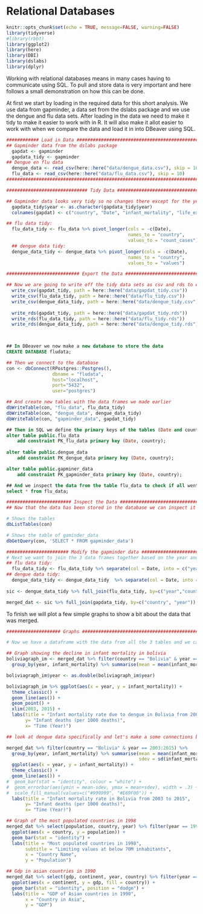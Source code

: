 # Relational Databases {-}

```r
knitr::opts_chunk$set(echo = TRUE, message=FALSE, warning=FALSE)
library(tidyverse)
#library(rbbt)
library(ggplot2)
library(here)
library(DBI)
library(dslabs)
library(dplyr)
```

Working with relational databases means in many cases having to communicate using SQL. To pull and store data is very important and here follows a small demonstration on how this can be done.  


At first we start by loading in the required data for this short analysis. We use data from gapminder, a data set from the dslabs package and we use the dengue and flu data sets. 
After loading in the data we need to make it tidy to make it easier to work with in R. It will also make it allot easier to work with when we compare the data and load it in into DBeaver using SQL. 

```r
############ Load in Data ##############################################
## Gapminder data from the dslabs package
  gapdat <- gapminder
  gapdata_tidy <- gapminder
## Dengue en flu data 
  dengue_data <- read_csv(here::here("data/dengue_data.csv"), skip = 10)
  flu_data <- read_csv(here::here("data/flu_data.csv"), skip = 10)
########################################################################
```


```r
############################## Tidy Data ################################

## Gapminder data looks very tidy so no changes there except for the year column, that needs to become Date
  gapdata_tidy$year <- as.character(gapdata_tidy$year)
  colnames(gapdat) <- c("country", "Date", "infant_mortality", "life_expectancy", "fertility", "population", "gdp", "continent", "region")

## flu data tidy:
  flu_data_tidy <- flu_data %>% pivot_longer(cols = -c(Date),
                                             names_to = "country",
                                             values_to = "count_cases") 
  ## dengue data tidy:
  dengue_data_tidy <- dengue_data %>% pivot_longer(cols = -c(Date),
                                             names_to = "country",
                                             values_to = "values") 

```

```r
########################### Export the Data ############################

## Now we are going to write off the tidy data sets as csv and rds to export them later into the database
  write_csv(gapdat_tidy, path = here::here("data/gapdat_tidy.csv"))
  write_csv(flu_data_tidy, path = here::here("data/flu_tidy.csv"))
  write_csv(dengue_data_tidy, path = here::here("data/dengue_tidy.csv"))
  
  write_rds(gapdat_tidy, path = here::here("data/gapdat_tidy.rds"))
  write_rds(flu_data_tidy, path = here::here("data/flu_tidy.rds"))
  write_rds(dengue_data_tidy, path = here::here("data/dengue_tidy.rds"))

  
```

```sql
## In DBeaver we now make a new database to store the data
CREATE DATABASE fludata;

```

```r
## Then we connect to the database
con <- dbConnect(RPostgres::Postgres(), 
                 dbname = "fludata", 
                 host="localhost", 
                 port="5432", 
                 user="postgres") 

## And create new tables with the data frames we made earlier
dbWriteTable(con, "flu_data", flu_data_tidy)
dbWriteTable(con, "dengue_data", dengue_data_tidy)
dbWriteTable(con, "gapminder_data", gapdat_tidy)

```

```sql
## Then in SQL we define the primary keys of the tables (Date and country)
alter table public.flu_data 
	add constraint PK_flu_data primary key (Date, country);
	
alter table public.dengue_data 
	add constraint PK_dengue_data primary key (Date, country);

alter table public.gapminer_data 
	add constraint PK_gapminder_data primary key (Date, country);

## And we inspect the data from the table flu_data to check if all went well
select * from flu_data;

```

```r
######################## Inspect the Data ######################################
## Now that the data has been stored in the database we can inspect it in R using the connection made

# Shows the tables
dbListTables(con)

# Shows the table of gaminder_data
dbGetQuery(con, 'SELECT * FROM gapminder_data')
```

```r
####################### Modify the gapminder data ##############################
# Next we want to join the 3 data frames together based on the year and country columns
## flu data tidy:
  flu_data_tidy <- flu_data_tidy %>% separate(col = Date, into = c("year", "Month", "Day"), sep = "-")
## dengue data tidy:
  dengue_data_tidy <- dengue_data_tidy  %>% separate(col = Date, into = c("year", "Month", "Day"), sep ="-")
    
sic <- dengue_data_tidy %>% full_join(flu_data_tidy, by=c("year","country", "Day", "Month"))

merged_dat <- sic %>% full_join(gapdata_tidy, by=c("country", "year"))
```

To finish we will plot a few simple graphs to show a bit about the data that was merged.

```r
#################### Graphs #####################################################

# Now we have a dataframe with the data from all the 3 tables and we can make some exploratory graphs with it 

## Graph showing the decline in infant mortality in bolivia
boliviagraph_im <- merged_dat %>% filter(country == "Bolivia" & year == 2003:2015) %>%
  group_by(year, infant_mortality) %>% summarise(mean = mean(infant_mortality))

boliviagraph_im$year <- as.double(boliviagraph_im$year)

boliviagraph_im %>% ggplot(aes(x = year, y = infant_mortality)) +
  theme_classic() +
  geom_line(aes()) +
  geom_point() +
  xlim(2003, 2015) +
  labs(title = "Infant mortality rate due to dengue in Bolivia from 2003 to 2015",
       y= "Infant deaths (per 1000 deaths)",
       x= "Time (Year)")

## look at dengue data specifically and let's make a some connections between data from bolia in the following graphs, see what we can learn from the data

merged_dat %>% filter(country == "Bolivia" & year == 2003:2015) %>% 
  group_by(year, infant_mortality) %>% summarise(mean = mean(infant_mortality, na.rm = TRUE), 
                                                 sdev = sd(infant_mortality, na.rm = TRUE)) %>%
  ggplot(aes(x = year, y = infant_mortality)) +
  theme_classic() +
  geom_line(aes()) +
#  geom_bar(stat = "identity", colour = "white") +
#  geom_errorbar(aes(ymin = mean-sdev, ymax = mean+sdev), width = .3) +
#  scale_fill_manual(values=c("#999999", "#E69F00")) +
  labs(title = "Infant mortality rate in Bolivia from 2003 to 2015",
       y= "Infant deaths (per 1000 deaths)",
       x= "Time (Year)")

## Graph of the most populated countries in 1998
merged_dat %>% select(population, country, year) %>% filter(year == 1998 & population >= 70000000) %>%
  ggplot(aes(x = country, y = population)) +
  geom_bar(stat = "identity") +
  labs(title = "Most populated countries in 1998",
       subtitle = "Limiting values at below 70M inhabitants",
       x = "Country Name",
       y = "Population")

## Gdp in asian countries in 1990
merged_dat %>% select(gdp, continent, year, country) %>% filter(year == 1990 & continent == "Asia") %>% arrange(desc(gdp)) %>%
  ggplot(aes(x = continent, y = gdp, fill = country)) +
  geom_bar(stat = "identity", position = "dodge") +
  labs(title = "GDP of Asian countries in 1990",
       x = "Country in Asia",
       y = "GDP")


```

